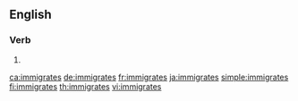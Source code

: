 {{also|immigrâtes}}
==English==

===Verb===
{{head|en|verb form}}

# {{en-third-person singular of|immigrate}}

[[ca:immigrates]]
[[de:immigrates]]
[[fr:immigrates]]
[[ja:immigrates]]
[[simple:immigrates]]
[[fi:immigrates]]
[[th:immigrates]]
[[vi:immigrates]]